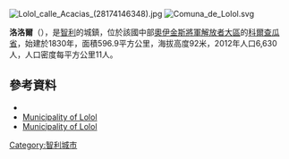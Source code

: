 [[Image:Lolol_calle_Acacias_(28174146348).jpg|right]]
[[Image:Comuna_de_Lolol.svg|right]]

'''洛洛爾'''（{{lang-es|Lolol}}），是[[智利|智利]]的城鎮，位於該國中部[[奧伊金斯將軍解放者大區|奧伊金斯將軍解放者大區]]的[[科爾查瓜省|科爾查瓜省]]，始建於1830年，面積596.9平方公里，海拔高度92米，2012年人口6,630人，人口密度每平方公里11人。

{{Coord|34|43|34|S|71|38|41|W|display=title}}

==參考資料==
*{{Cite web |url= http://www.ine.cl/canales/chile_estadistico/censos_poblacion_vivienda/censo_pobl_vivi.php |title= National Statistics Institute |accessdate= 3 December 2010 |language= es |archive-date= 2019-01-06 |archive-url= https://web.archive.org/web/20190106234357/http://www.ine.cl/404.html?aspxerrorpath=%2Fcanales%2Fchile_estadistico%2Fcensos_poblacion_vivienda%2Fcenso_pobl_vivi.php |dead-url= no }}
*[http://www.munilolol.cl/ Municipality of Lolol] {{Wayback|url=http://www.munilolol.cl/ |date=20150330002521 }}
*[http://www.municipalidaddelolol.cl/ Municipality of Lolol]{{dead link|date=2018年1月 |bot=InternetArchiveBot |fix-attempted=yes }} {{es icon}}

{{Chile-geo-stub}}
[[Category:智利城市|Category:智利城市]]